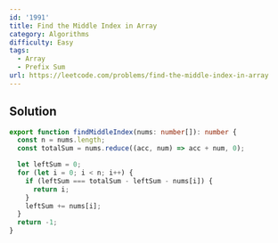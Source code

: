 ```yaml
---
id: '1991'
title: Find the Middle Index in Array
category: Algorithms
difficulty: Easy
tags:
  - Array
  - Prefix Sum
url: https://leetcode.com/problems/find-the-middle-index-in-array
---
```


## Solution

```typescript filename="solution.ts" copy
export function findMiddleIndex(nums: number[]): number {
  const n = nums.length;
  const totalSum = nums.reduce((acc, num) => acc + num, 0);

  let leftSum = 0;
  for (let i = 0; i < n; i++) {
    if (leftSum === totalSum - leftSum - nums[i]) {
      return i;
    }
    leftSum += nums[i];
  }
  return -1;
}
```
